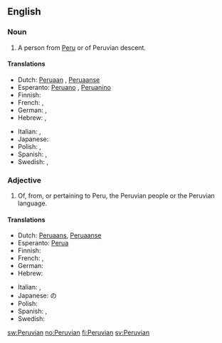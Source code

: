 ==English==

===Noun===
{{en-noun}}

# A person from [[Peru]] or of Peruvian descent.

====Translations====
{{trans-top|person from Peru}}
* Dutch: [[Peruaan]] {{m}}, [[Peruaanse]] {{f}}
* Esperanto: [[Peruano]] {{m}}, [[Peruanino]] {{f}}
* Finnish: {{t+|fi|perulainen}}
* French: {{t+|fr|Péruvien|m}}, {{t+|fr|Péruvienne|f}}
* German: {{t+|de|Peruaner|m}}, {{t+|de|Peruanerin|f}}
* Hebrew: {{t+|he|פרואני|m|sc=Hebr}}, {{t-|he|פרואנית|f|sc=Hebr}}
{{trans-mid}}
* Italian: {{t-|it|peruviano|m}}, {{t-|it|peruviana|f}}
* Japanese: {{t|ja|ペルー人|tr=Perūjin|sc=Jpan}}
* Polish: {{t+|pl|Peruwiańczyk|m}}, {{t+|pl|Peruwianka|f}}
* Spanish: {{t+|es|peruano|m}}, {{t-|es|peruana|f}}
* Swedish: {{t+|sv|peruan|m}}, {{t+|sv|peruanska|f}}
{{trans-bottom}}

===Adjective===
{{en-adj|-}}

# Of, from, or pertaining to Peru, the Peruvian people or the Peruvian language.

====Translations====
{{trans-top|pertaining to Peru}}
* Dutch: [[Peruaans]], [[Peruaanse]]
* Esperanto: [[Perua]]
* Finnish: {{t+|fi|perulainen}}
* French: {{t+|fr|péruvien|m}}, {{t+|fr|péruvienne|f}}
* German: {{t+|de|peruanisch}}
* Hebrew: {{t-|he|פרואנית|f|sc=Hebr}}
{{trans-mid}}
* Italian: {{t-|it|peruviano|m}}, {{t-|it|peruviana|f}}
* Japanese: {{t+|ja|ペルー|tr=Perū|sc=Jpan}}の
* Polish: {{t+|pl|peruwiański|m}}
* Spanish: {{t+|es|peruano|m}}, {{t-|es|peruana|f}}
* Swedish: {{t+|sv|peruansk}}
{{trans-bottom}}

[[sw:Peruvian]]
[[no:Peruvian]]
[[fi:Peruvian]]
[[sv:Peruvian]]